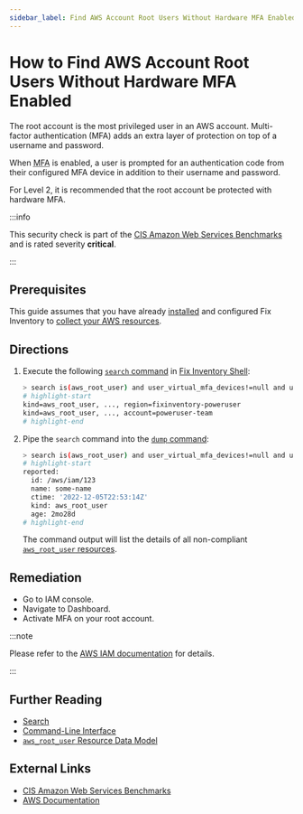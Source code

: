 ```yaml
---
sidebar_label: Find AWS Account Root Users Without Hardware MFA Enabled
---
```


# How to Find AWS Account Root Users Without Hardware MFA Enabled

The root account is the most privileged user in an AWS account. Multi-factor authentication (MFA) adds an extra layer of protection on top of a username and password.

When <abbr title="multi-factor authentication">MFA</abbr> is enabled, a user is prompted for an authentication code from their configured MFA device in addition to their username and password.

For Level 2, it is recommended that the root account be protected with hardware MFA.

:::info

This security check is part of the [CIS Amazon Web Services Benchmarks](https://cisecurity.org/benchmark/amazon_web_services) and is rated severity **critical**.

:::

## Prerequisites

This guide assumes that you have already [installed](../../../getting-started/install/index.mdx) and configured Fix Inventory to [collect your AWS resources](../../../how-to-guides/data-sources/collect-aws-resource-data.mdx).

## Directions

1. Execute the following [`search` command](../../../reference/cli/search.mdx) in [Fix Inventory Shell](../../../reference/components/shell.mdx):

   ```bash
   > search is(aws_root_user) and user_virtual_mfa_devices!=null and user_virtual_mfa_devices!=[]
   # highlight-start
   ​kind=aws_root_user, ..., region=fixinventory-poweruser
   ​kind=aws_root_user, ..., account=poweruser-team
   # highlight-end
   ```

2. Pipe the `search` command into the [`dump` command](../../../reference/cli/dump.mdx):

   ```bash
   > search is(aws_root_user) and user_virtual_mfa_devices!=null and user_virtual_mfa_devices!=[] | dump
   # highlight-start
   ​reported:
   ​  id: /aws/iam/123
   ​  name: some-name
   ​  ctime: '2022-12-05T22:53:14Z'
   ​  kind: aws_root_user
   ​  age: 2mo28d
   # highlight-end
   ```

   The command output will list the details of all non-compliant [`aws_root_user` resources](../../../reference/unified-data-model/aws.mdx#aws_root_user).

## Remediation

- Go to IAM console.
- Navigate to Dashboard.
- Activate MFA on your root account.

:::note

Please refer to the [AWS IAM documentation](https://docs.aws.amazon.com/IAM/latest/UserGuide/id_root-user.html#id_root-user_manage_mfa) for details.

:::

## Further Reading

- [Search](../../../reference/search/index.mdx)
- [Command-Line Interface](../../../reference/cli/index.mdx)
- [`aws_root_user` Resource Data Model](../../../reference/unified-data-model/aws.mdx#aws_root_user)

## External Links

- [CIS Amazon Web Services Benchmarks](https://cisecurity.org/benchmark/amazon_web_services)
- [AWS Documentation](https://docs.aws.amazon.com/IAM/latest/UserGuide/id_root-user.html#id_root-user_manage_mfa)
